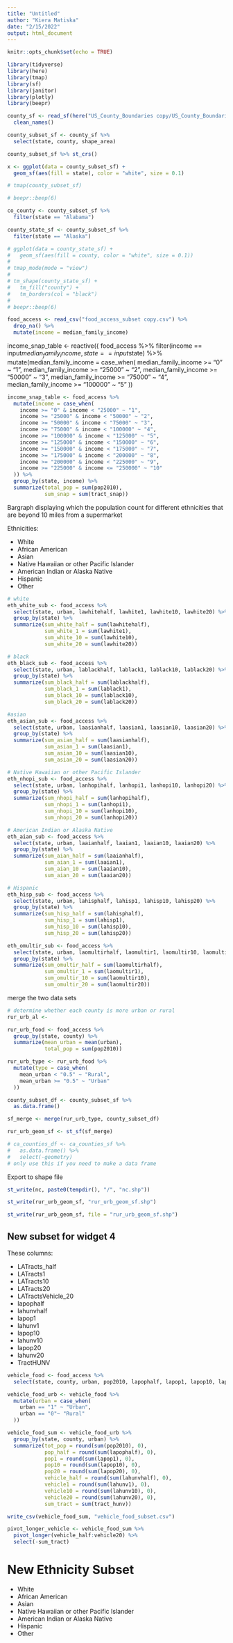 ```yaml
---
title: "Untitled"
author: "Kiera Matiska"
date: "2/15/2022"
output: html_document
---
```


```r
knitr::opts_chunk$set(echo = TRUE)

library(tidyverse)
library(here)
library(tmap)
library(sf)
library(janitor)
library(plotly)
library(beepr)
```


```r
county_sf <- read_sf(here("US_County_Boundaries copy/US_County_Boundaries.shp")) %>% 
  clean_names()

county_subset_sf <- county_sf %>% 
  select(state, county, shape_area)
```

```r
county_subset_sf %>% st_crs()
```

```r
x <- ggplot(data = county_subset_sf) +
  geom_sf(aes(fill = state), color = "white", size = 0.1)

# tmap(county_subset_sf)

# beepr::beep(6)
```

```r
co_county <- county_subset_sf %>% 
  filter(state == "Alabama")

county_state_sf <- county_subset_sf %>% 
  filter(state == "Alaska")

# ggplot(data = county_state_sf) +
#   geom_sf(aes(fill = county, color = "white", size = 0.1))
# 
# tmap_mode(mode = "view")
# 
# tm_shape(county_state_sf) +
#   tm_fill("county") +
#   tm_borders(col = "black")
# 
# beepr::beep(6)
```



```r
food_access <- read_csv("food_access_subset copy.csv") %>% 
  drop_na() %>% 
  mutate(income = median_family_income)
```

income_snap_table <- reactive({
    food_access %>% 
      filter(income == input$median_family_income, state == input$state) %>% 
      mutate(median_family_income = case_when(
        median_family_income >= "0" ~ "1",
        median_family_income >= "25000" ~ "2",
        median_family_income >= "50000" ~ "3",
        median_family_income >= "75000" ~ "4",
        median_family_income >= "100000" ~ "5"
      ))
      
      
```r
income_snap_table <- food_access %>% 
  mutate(income = case_when(
    income >= "0" & income < "25000" ~ "1",
    income >= "25000" & income < "50000" ~ "2",
    income >= "50000" & income < "75000" ~ "3",
    income >= "75000" & income < "100000" ~ "4",
    income >= "100000" & income < "125000" ~ "5",
    income >= "125000" & income < "150000" ~ "6",
    income >= "150000" & income < "175000" ~ "7",
    income >= "175000" & income < "200000" ~ "8",
    income >= "200000" & income < "225000" ~ "9",
    income >= "225000" & income <= "250000" ~ "10"
  )) %>% 
  group_by(state, income) %>% 
  summarize(total_pop = sum(pop2010),
            sum_snap = sum(tract_snap))
```

Bargraph displaying which the population count for different ethnicities that are beyond 10 miles from a supermarket

Ethnicities:

- White 
- African American
- Asian
- Native Hawaiian or other Pacific Islander
- American Indian or Alaska Native
- Hispanic
- Other

```r
# white
eth_white_sub <- food_access %>% 
  select(state, urban, lawhitehalf, lawhite1, lawhite10, lawhite20) %>% 
  group_by(state) %>% 
  summarize(sum_white_half = sum(lawhitehalf),
            sum_white_1 = sum(lawhite1),
            sum_white_10 = sum(lawhite10),
            sum_white_20 = sum(lawhite20))

# black
eth_black_sub <- food_access %>% 
  select(state, urban, lablackhalf, lablack1, lablack10, lablack20) %>% 
  group_by(state) %>% 
  summarize(sum_black_half = sum(lablackhalf),
            sum_black_1 = sum(lablack1),
            sum_black_10 = sum(lablack10),
            sum_black_20 = sum(lablack20))

#asian
eth_asian_sub <- food_access %>% 
  select(state, urban, laasianhalf, laasian1, laasian10, laasian20) %>% 
  group_by(state) %>% 
  summarize(sum_asian_half = sum(laasianhalf),
            sum_asian_1 = sum(laasian1),
            sum_asian_10 = sum(laasian10),
            sum_asian_20 = sum(laasian20))

# Native Hawaiian or other Pacific Islander
eth_nhopi_sub <- food_access %>% 
  select(state, urban, lanhopihalf, lanhopi1, lanhopi10, lanhopi20) %>% 
  group_by(state) %>% 
  summarize(sum_nhopi_half = sum(lanhopihalf),
            sum_nhopi_1 = sum(lanhopi1),
            sum_nhopi_10 = sum(lanhopi10),
            sum_nhopi_20 = sum(lanhopi20))

# American Indian or Alaska Native
eth_aian_sub <- food_access %>% 
  select(state, urban, laaianhalf, laaian1, laaian10, laaian20) %>% 
  group_by(state) %>% 
  summarize(sum_aian_half = sum(laaianhalf),
            sum_aian_1 = sum(laaian1),
            sum_aian_10 = sum(laaian10),
            sum_aian_20 = sum(laaian20))

# Hispanic
eth_hisp_sub <- food_access %>% 
  select(state, urban, lahisphalf, lahisp1, lahisp10, lahisp20) %>% 
  group_by(state) %>% 
  summarize(sum_hisp_half = sum(lahisphalf),
            sum_hisp_1 = sum(lahisp1),
            sum_hisp_10 = sum(lahisp10),
            sum_hisp_20 = sum(lahisp20))

eth_omultir_sub <- food_access %>% 
  select(state, urban, laomultirhalf, laomultir1, laomultir10, laomultir20) %>% 
  group_by(state) %>% 
  summarize(sum_omultir_half = sum(laomultirhalf),
            sum_omultir_1 = sum(laomultir1),
            sum_omultir_10 = sum(laomultir10),
            sum_omultir_20 = sum(laomultir20))
```

merge the two data sets

```r
# determine whether each county is more urban or rural
rur_urb_al <- 

rur_urb_food <- food_access %>% 
  group_by(state, county) %>% 
  summarize(mean_urban = mean(urban),
            total_pop = sum(pop2010))

rur_urb_type <- rur_urb_food %>% 
  mutate(type = case_when(
    mean_urban < "0.5" ~ "Rural",
    mean_urban >= "0.5" ~ "Urban"
  ))
```


```r
county_subset_df <- county_subset_sf %>% 
  as.data.frame()

sf_merge <- merge(rur_urb_type, county_subset_df)

rur_urb_geom_sf <- st_sf(sf_merge)

# ca_counties_df <- ca_counties_sf %>% 
#   as.data.frame() %>% 
#   select(-geometry)
# only use this if you need to make a data frame
```

Export to shape file

```r
st_write(nc, paste0(tempdir(), "/", "nc.shp"))

st_write(rur_urb_geom_sf, "rur_urb_geom_sf.shp")

st_write(rur_urb_geom_sf, file = "rur_urb_geom_sf.shp")
```

## New subset for widget 4

These columns:

- LATracts_half
- LATracts1
- LATracts10
- LATracts20
- LATractsVehicle_20
- lapophalf
- lahunvhalf
- lapop1
- lahunv1
- lapop10
- lahunv10
- lapop20
- lahunv20
- TractHUNV

```r
vehicle_food <- food_access %>% 
  select(state, county, urban, pop2010, lapophalf, lapop1, lapop10, lapop20, starts_with("lahunv"), tract_hunv)

vehicle_food_urb <- vehicle_food %>% 
  mutate(urban = case_when(
    urban == "1" ~ "Urban",
    urban == "0"~ "Rural"
  ))

vehicle_food_sum <- vehicle_food_urb %>% 
  group_by(state, county, urban) %>% 
  summarize(tot_pop = round(sum(pop2010), 0),
            pop_half = round(sum(lapophalf), 0),
            pop1 = round(sum(lapop1), 0),
            pop10 = round(sum(lapop10), 0),
            pop20 = round(sum(lapop20), 0),
            vehicle_half = round(sum(lahunvhalf), 0),
            vehicle1 = round(sum(lahunv1), 0),
            vehicle10 = round(sum(lahunv10), 0),
            vehicle20 = round(sum(lahunv20), 0),
            sum_tract = sum(tract_hunv))

write_csv(vehicle_food_sum, "vehicle_food_subset.csv")
```

```r
pivot_longer_vehicle <- vehicle_food_sum %>% 
  pivot_longer(vehicle_half:vehicle20) %>% 
  select(-sum_tract)
```

# New Ethnicity Subset

- White 
- African American
- Asian
- Native Hawaiian or other Pacific Islander
- American Indian or Alaska Native
- Hispanic
- Other






      
      
      
      

